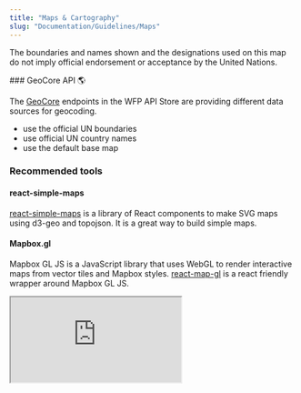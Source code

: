 ```yaml
---
title: "Maps & Cartography"
slug: "Documentation/Guidelines/Maps"
---
```


<Callout title="This page is currently a draft. Please help us by contributing to it." kind="warning">

The boundaries and names shown and the designations used on this map do not imply official endorsement or acceptance by the United Nations.

</Callout>
### GeoCore API 🌎

The [GeoCore](https://catalog.efs.wfp.org/store/apis/info) endpoints in the WFP API Store are providing different data sources for
geocoding.

<DoUse title="Make sure your map follows these rules">

- use the official UN boundaries
- use official UN country names
- use the default base map

</DoUse>

### Recommended tools

#### react-simple-maps

[react-simple-maps](https://www.react-simple-maps.io/) is a library of React components to make SVG maps using d3-geo and topojson. It is a great way to build simple maps.

#### Mapbox.gl

Mapbox GL JS is a JavaScript library that uses WebGL to render
interactive maps from vector tiles and Mapbox styles. [react-map-gl](https://github.com/uber/react-map-gl)
is a react friendly wrapper around Mapbox GL JS.

<iframe
  src="https://codesandbox.io/embed/mapbox-un-base-map-from-archgis-custom-q3g4k?fontsize=14&hidenavigation=1&view=preview"
  title="@esri/react-arcgis example"
  allow="geolocation; microphone; camera; midi; vr; accelerometer; gyroscope; payment; ambient-light-sensor; encrypted-media; usb"
  style={{
    width: "100%",
    height: "500px",
    border: "0",
    borderRadius: "4px",
    overflow: "hidden",
  }}
  sandbox="allow-modals allow-forms allow-popups allow-scripts allow-same-origin"
/>

#### ArcGIS API for JavaScript

The ArcGIS API for JavaScript is another way to embed maps in web
applications. It is especially useful for more complex maps where the
app needs to access ArchGIS functions, like editing the map.

<iframe
  src="https://codesandbox.io/embed/esrireact-arcgis-example-8ytym?fontsize=14&hidenavigation=1&view=preview"
  title="@esri/react-arcgis example"
  allow="geolocation; microphone; camera; midi; vr; accelerometer; gyroscope; payment; ambient-light-sensor; encrypted-media; usb"
  style={{
    width: "100%",
    height: "500px",
    border: "0",
    borderRadius: "4px",
    overflow: "hidden",
  }}
  sandbox="allow-modals allow-forms allow-popups allow-scripts allow-same-origin"
/>

### Reference

- [OCHA Guidelines on maps](https://brand.unocha.org/d/xEPytAUjC3sH/maps)

